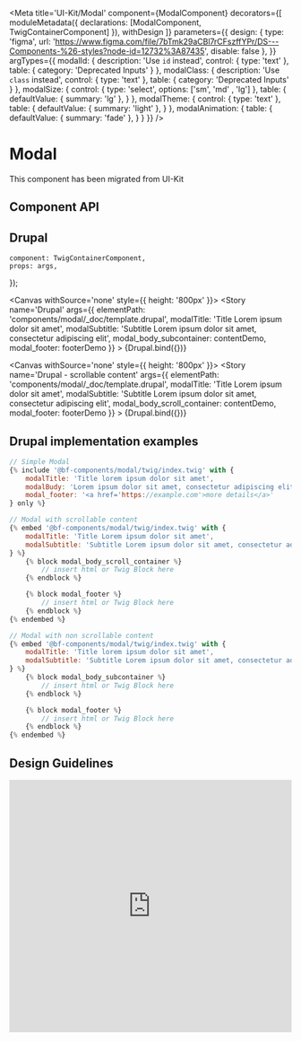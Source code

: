 
<Meta
    title='UI-Kit/Modal'
    component={ModalComponent}
    decorators={[
        moduleMetadata({ declarations: [ModalComponent, TwigContainerComponent] }),
        withDesign
    ]}
    parameters={{
        design: {
            type: 'figma',
            url: 'https://www.figma.com/file/7bTmk29aCBl7rCFszffYPr/DS---Components-%26-styles?node-id=12732%3A87435',
            disable: false
        },
    }}
    argTypes={{
        modalId: {
            description: 'Use `id` instead',
            control: { type: 'text' },
            table: { category: 'Deprecated Inputs' }
        },
        modalClass: {
            description: 'Use `class` instead',
            control: { type: 'text' },
            table: { category: 'Deprecated Inputs' }
        },
        modalSize: {
            control: {
                type: 'select',
                options: ['sm', 'md' , 'lg']
            },
            table: {
                defaultValue: { summary: 'lg' },
            }
        },
        modalTheme: {
            control: { type: 'text' },
            table: {
                defaultValue: { summary: 'light' },
            }
        },
        modalAnimation: {
            table: {
                defaultValue: { summary: 'fade' },
            }
        }
    }}
/>

# Modal

This component has been migrated from UI-Kit

## Component API

<ArgsTable of={ModalComponent} />

## Drupal

    component: TwigContainerComponent,
    props: args,
});



<Canvas withSource='none' style={{ height: '800px' }}>
    <Story
        name='Drupal'
        args={{
            elementPath: 'components/modal/_doc/template.drupal',
            modalTitle: 'Title Lorem ipsum dolor sit amet',
            modalSubtitle: 'Subtitle Lorem ipsum dolor sit amet, consectetur adipiscing elit',
            modal_body_subcontainer: contentDemo,
            modal_footer: footerDemo
        }}
    >
        {Drupal.bind({})}
    </Story>
</Canvas>

<Canvas withSource='none' style={{ height: '800px' }}>
    <Story
        name='Drupal - scrollable content'
        args={{
            elementPath: 'components/modal/_doc/template.drupal',
            modalTitle: 'Title Lorem ipsum dolor sit amet',
            modalSubtitle: 'Subtitle Lorem ipsum dolor sit amet, consectetur adipiscing elit',
            modal_body_scroll_container: contentDemo,
            modal_footer: footerDemo
        }}
    >
        {Drupal.bind({})}
    </Story>
</Canvas>


## Drupal implementation examples

```jsx
// Simple Modal
{% include '@bf-components/modal/twig/index.twig' with {
    modalTitle: 'Title lorem ipsum dolor sit amet',
    modalBudy: 'Lorem ipsum dolor sit amet, consectetur adipiscing elit. ',
    modal_footer: '<a href='https://example.com'>more details</a>'
} only %}

// Modal with scrollable content
{% embed '@bf-components/modal/twig/index.twig' with {
    modalTitle: 'Title Lorem ipsum dolor sit amet',
    modalSubtitle: 'Subtitle Lorem ipsum dolor sit amet, consectetur adipiscing elit'
} %}
    {% block modal_body_scroll_container %}
        // insert html or Twig Block here
    {% endblock %}

    {% block modal_footer %}
        // insert html or Twig Block here
    {% endblock %}
{% endembed %}

// Modal with non scrollable content
{% embed '@bf-components/modal/twig/index.twig' with {
    modalTitle: 'Title lorem ipsum dolor sit amet',
    modalSubtitle: 'Subtitle Lorem ipsum dolor sit amet, consectetur adipiscing elit'
} %}
    {% block modal_body_subcontainer %}
        // insert html or Twig Block here
    {% endblock %}

    {% block modal_footer %}
        // insert html or Twig Block here
    {% endblock %}
{% endembed %}
```

## Design Guidelines

<iframe width='100%' height='450'
        src='https://www.figma.com/embed?embed_host=share&url=https%3A%2F%2Fwww.figma.com%2Ffile%2F7bTmk29aCBl7rCFszffYPr%2FDS---Components-%2526-styles%3Fnode-id%3D12732%253A87435%0A'
        frameBorder='0' allowFullScreen></iframe>